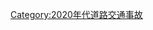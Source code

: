 {{Year by category
| m = 2
| c = 0
| d = 2
| y = 0
| cat = 道路交通事故
| sortkey = Road incidents
| in = 
| parent = 21世纪各年道路交通事故
| subcat = 2020年交通事故}}

[[Category:2020年代道路交通事故|Category:2020年代道路交通事故]]